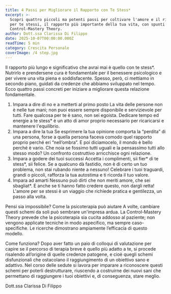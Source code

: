 ```yaml
---
title: 4 Passi per Migliorare il Rapporto con Te Stess*
excerpt: >-
  Scopri quattro piccoli ma potenti passi per coltivare l'amore e il rispetto
  per te stessi, il rapporto più importante della tua vita, con spunti dalla
  Control-Mastery Theory.
author: Dott.ssa Clarissa Di Filippo
date: 2025-10-07T00:00:00.000Z
readTime: 5 min
category: Crescita Personale
coverImage: /4 step.jpg
---
```


Il rapporto più lungo e significativo che avrai mai è quello con te stess\*. Nutrirlo e prendersene cura è fondamentale per il benessere psicologico e per vivere una vita piena e soddisfacente. Spesso, però, ci mettiamo in secondo piano, guidati da credenze che abbiamo sviluppato nel tempo. Ecco quattro passi concreti per iniziare a migliorare questa relazione fondamentale.

1. Impara a dire di no e a metterti al primo posto
   La vita delle persone non è nelle tue mani; non puoi essere sempre disponibile e servizievole per tutti. Fare qualcosa per te è sano, non sei egoista. Dedicare tempo ed energie a te stess\* è un atto di amor proprio necessario per ricaricarsi e mantenere l'equilibrio.
2. Impara a dire la tua
   Se esprimere la tua opinione comporta la “perdita” di una persona, forse a quella persona faceva comodo quel rapporto proprio perché eri “nell’ombra”. E poi diciamocelo, il mondo è bello perché è vario. Che noia se fossimo tutti uguali e la pensassimo tutti allo stesso modo? Un confronto costruttivo arricchisce ogni relazione.
3. Impara a godere dei tuoi successi
   Accetta i complimenti, sii fier\* di te stess\*, sii felice. Se a qualcuno dà fastidio, non è di certo un tuo problema, non stai rubando niente a nessuno! Celebrare i tuoi traguardi, grandi o piccoli, rafforza la tua autostima e ti ricorda il tuo valore.
4. Impara ad amarti
   Nessuno può dirti che non meriti amore, che sei sbagliat\*. E anche se ti hanno fatto credere questo, non dargli retta! L'amore per se stessi è un viaggio che richiede pratica e gentilezza, un passo alla volta.

Pensi sia impossibile? Come la psicoterapia può aiutare
A volte, cambiare questi schemi da soli può sembrare un'impresa ardua. La Control-Mastery Theory prevede che la psicoterapia sia cucita addosso al paziente; non vengono applicate tecniche in modo aspecifico, ma sempre caso-specifiche. Le ricerche dimostrano ampiamente l’efficacia di questo modello.

Come funziona? Dopo aver fatto un paio di colloqui di valutazione per capire se il percorso di terapia breve è quello più adatto a te, si procede risalendo all’origine di quelle credenze patogene, e cioè quegli schemi disfunzionali che ostacolano il raggiungimento di un obiettivo sano e adattivo. Nel corso delle sedute si lavora per imparare a riconoscere questi schemi per poterli destrutturare, riuscendo a costruirne dei nuovi sani che permettano di raggiungere i tuoi obiettivi e, di conseguenza, stare meglio.

Dott.ssa Clarissa Di Filippo
